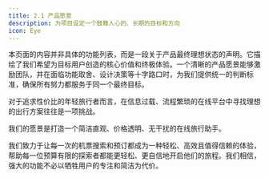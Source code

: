 ```yaml
---
title: 2.1 产品愿景
description: 为项目设定一个鼓舞人心的、长期的目标和方向
icon: Eye
---
```


<Callout title="页面内容" type="info">
  本页面的内容并非具体的功能列表，而是一段关于产品最终理想状态的声明。它描绘了我们希望为目标用户创造的核心价值和终极体验。一个清晰的产品愿景能够激励团队，并在面临功能取舍、设计决策等十字路口时，为我们提供统一的判断标准，确保所有努力都服务于同一个最终目标。
</Callout>

对于追求性价比的年轻旅行者而言，在信息过载、流程繁琐的在线平台中寻找理想的出行方案往往是一项挑战。

我们的愿景是打造一个简洁直观、价格透明、无干扰的在线旅行助手。

我们致力于让每一次的机票搜索和预订都成为一种轻松、高效且值得信赖的体验，帮助每一位预算有限的探索者都能更轻松、更自信地开启他们的旅程。我们相信，强大的功能不必以牺牲用户的专注和简洁为代价。
